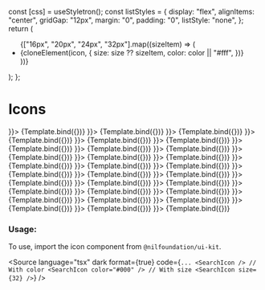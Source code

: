 
<Meta title="Media/Icons" component={HeartIcon} />

  const [css] = useStyletron();
  const listStyles = {
    display: "flex",
    alignItems: "center",
    gridGap: "12px",
    margin: "0",
    padding: "0",
    listStyle: "none",
  };
  return (
    <ul className={css(listStyles)}>
      {["16px", "20px", "24px", "32px"].map((sizeItem) => (
        <li key={sizeItem}>
          {cloneElement(icon, {
            size: size ?? sizeItem,
            color: color || "#fff",
          })}
        </li>
      ))}
    </ul>
  );
};

# Icons

<Canvas isColumn={true}>
  <Story name="Heart" args={{ icon: <HeartIcon /> }}>
    {Template.bind({})}
  </Story>
  <Story name="Search" args={{ icon: <SearchIcon /> }}>
    {Template.bind({})}
  </Story>
  <Story name="Complete" args={{ icon: <CompleteIcon /> }}>
    {Template.bind({})}
  </Story>
  <Story name="Cancel" args={{ icon: <CancelIcon /> }}>
    {Template.bind({})}
  </Story>
  <Story name="Close" args={{ icon: <CloseIcon /> }}>
    {Template.bind({})}
  </Story>
  <Story name="Warning" args={{ icon: <WarningIcon /> }}>
    {Template.bind({})}
  </Story>
  <Story name="Info" args={{ icon: <InfoIcon /> }}>
    {Template.bind({})}
  </Story>
  <Story name="Menu" args={{ icon: <MenuIcon /> }}>
    {Template.bind({})}
  </Story>
  <Story name="Profile" args={{ icon: <ProfileIcon /> }}>
    {Template.bind({})}
  </Story>
  <Story name="Resize" args={{ icon: <ResizeIcon /> }}>
    {Template.bind({})}
  </Story>
  <Story name="Plus" args={{ icon: <PlusIcon /> }}>
    {Template.bind({})}
  </Story>
  <Story name="Minus" args={{ icon: <MinusIcon /> }}>
    {Template.bind({})}
  </Story>
  <Story name="Login" args={{ icon: <LoginIcon /> }}>
    {Template.bind({})}
  </Story>
  <Story name="Logout" args={{ icon: <LogoutIcon /> }}>
    {Template.bind({})}
  </Story>
  <Story name="Fit To Screen" args={{ icon: <FitToScreenIcon /> }}>
    {Template.bind({})}
  </Story>
  <Story name="Code" args={{ icon: <CodeIcon /> }}>
    {Template.bind({})}
  </Story>
  <Story name="Chart" args={{ icon: <ChartIcon /> }}>
    {Template.bind({})}
  </Story>
  <Story name="Chevron Down" args={{ icon: <ChevronDownIcon /> }}>
    {Template.bind({})}
  </Story>
  <Story name="Chevron Up" args={{ icon: <ChevronUpIcon /> }}>
    {Template.bind({})}
  </Story>
  <Story name="Chevron Right" args={{ icon: <ChevronRightIcon /> }}>
    {Template.bind({})}
  </Story>
  <Story name="Chevron Left" args={{ icon: <ChevronLeftIcon /> }}>
    {Template.bind({})}
  </Story>
  <Story name="Caret Up" args={{ icon: <CaretUpIcon /> }}>
    {Template.bind({})}
  </Story>
  <Story name="Caret Down" args={{ icon: <CaretDownIcon /> }}>
    {Template.bind({})}
  </Story>
  <Story name="Github" args={{ icon: <GithubIcon /> }}>
    {Template.bind({})}
  </Story>
  <Story name="Separator" args={{ icon: <SeparatorIcon /> }}>
    {Template.bind({})}
  </Story>
  <Story name="Twitter" args={{ icon: <TwitterIcon /> }}>
    {Template.bind({})}
  </Story>
  <Story name="Linkedin" args={{ icon: <LinkedinIcon /> }}>
    {Template.bind({})}
  </Story>
  <Story name="Discord" args={{ icon: <DiscordIcon /> }}>
    {Template.bind({})}
  </Story>
  <Story name="Telegram" args={{ icon: <TelegramIcon /> }}>
    {Template.bind({})}
  </Story>
  <Story name="Arrow Up" args={{ icon: <ArrowUpIcon /> }}>
    {Template.bind({})}
  </Story>
</Canvas>

<ArgsTable of={HeartIcon} />

### Usage:

To use, import the icon component from `@nilfoundation/ui-kit`.

<Source
  language="tsx"
  dark
  format={true}
  code={`
        ...
        <SearchIcon />
        // With color
        <SearchIcon color="#000" />
        // With size
        <SearchIcon size={32} />
  `}
/>
